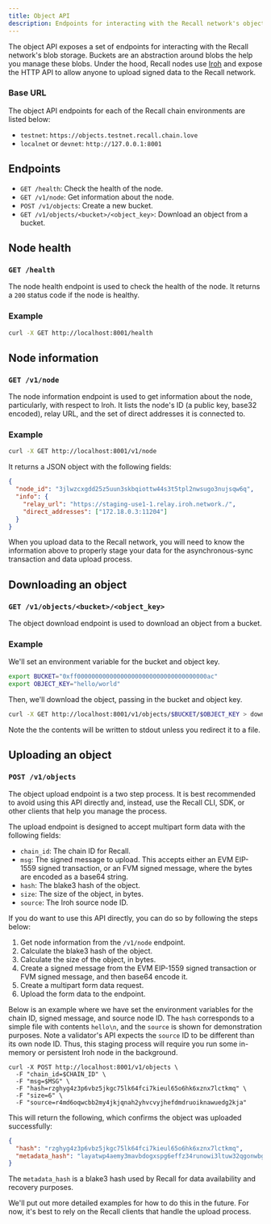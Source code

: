 ```yaml
---
title: Object API
description: Endpoints for interacting with the Recall network's object API.
---
```


The object API exposes a set of endpoints for interacting with the Recall network's blob storage.
Buckets are an abstraction around blobs the help you manage these blobs. Under the hood, Recall
nodes use [Iroh](https://www.iroh.computer/) and expose the HTTP API to allow anyone to upload
signed data to the Recall network.

### Base URL

The object API endpoints for each of the Recall chain environments are listed below:

- `testnet`: `https://objects.testnet.recall.chain.love`
- `localnet` or `devnet`: `http://127.0.0.1:8001`

## Endpoints

- `GET /health`: Check the health of the node.
- `GET /v1/node`: Get information about the node.
- `POST /v1/objects`: Create a new bucket.
- `GET /v1/objects/<bucket>/<object_key>`: Download an object from a bucket.

## Node health

### `GET /health`

The node health endpoint is used to check the health of the node. It returns a `200` status code if
the node is healthy.

### Example

```bash
curl -X GET http://localhost:8001/health
```

## Node information

### `GET /v1/node`

The node information endpoint is used to get information about the node, particularly, with respect
to Iroh. It lists the node's ID (a public key, base32 encoded), relay URL, and the set of direct
addresses it is connected to.

### Example

```bash
curl -X GET http://localhost:8001/v1/node
```

It returns a JSON object with the following fields:

```json
{
  "node_id": "3jlwzcxgdd25z5uun3skbqiottw44s3t5tpl2nwsugo3nujsqw6q",
  "info": {
    "relay_url": "https://staging-use1-1.relay.iroh.network./",
    "direct_addresses": ["172.18.0.3:11204"]
  }
}
```

When you upload data to the Recall network, you will need to know the information above to properly
stage your data for the asynchronous-sync transaction and data upload process.

## Downloading an object

### `GET /v1/objects/<bucket>/<object_key>`

The object download endpoint is used to download an object from a bucket.

### Example

We'll set an environment variable for the bucket and object key.

```bash
export BUCKET="0xff000000000000000000000000000000000000ac"
export OBJECT_KEY="hello/world"
```

Then, we'll download the object, passing in the bucket and object key.

```bash
curl -X GET http://localhost:8001/v1/objects/$BUCKET/$OBJECT_KEY > downloaded.txt
```

Note the the contents will be written to stdout unless you redirect it to a file.

## Uploading an object

### `POST /v1/objects`

The object upload endpoint is a two step process. It is best recommended to avoid using this API
directly and, instead, use the Recall CLI, SDK, or other clients that help you manage the process.

The upload endpoint is designed to accept multipart form data with the following fields:

- `chain_id`: The chain ID for Recall.
- `msg`: The signed message to upload. This accepts either an EVM EIP-1559 signed transaction, or an
  FVM signed message, where the bytes are encoded as a base64 string.
- `hash`: The blake3 hash of the object.
- `size`: The size of the object, in bytes.
- `source`: The Iroh source node ID.

If you do want to use this API directly, you can do so by following the steps below:

1. Get node information from the `/v1/node` endpoint.
2. Calculate the blake3 hash of the object.
3. Calculate the size of the object, in bytes.
4. Create a signed message from the EVM EIP-1559 signed transaction or FVM signed message, and then
   base64 encode it.
5. Create a multipart form data request.
6. Upload the form data to the endpoint.

Below is an example where we have set the environment variables for the chain ID, signed message,
and source node ID. The `hash` corresponds to a simple file with contents `hello\n`, and the
`source` is shown for demonstration purposes. Note a validator's API expects the `source` ID to be
different than its own node ID. Thus, this staging process will require you run some in-memory or
persistent Iroh node in the background.

```
curl -X POST http://localhost:8001/v1/objects \
  -F "chain_id=$CHAIN_ID" \
  -F "msg=$MSG" \
  -F "hash=rzghyg4z3p6vbz5jkgc75lk64fci7kieul65o6hk6xznx7lctkmq" \
  -F "size=6" \
  -F "source=r4md6oqwcbb2my4jkjqnah2yhvcvyjhefdmdruoiknawuedg2kja"
```

This will return the following, which confirms the object was uploaded successfully:

```json
{
  "hash": "rzghyg4z3p6vbz5jkgc75lk64fci7kieul65o6hk6xznx7lctkmq",
  "metadata_hash": "layatwp4aemy3mavbdogxspg6effz34runowi3ltuw32qgonwbgq"
}
```

The `metadata_hash` is a blake3 hash used by Recall for data availability and recovery purposes.

<Callout type="info">

We'll put out more detailed examples for how to do this in the future. For now, it's best to rely on
the Recall clients that handle the upload process.

</Callout>
